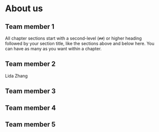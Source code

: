 # About us

## Team member 1

All chapter sections start with a second-level (`##`) or higher heading followed by your section title, like the sections above and below here. You can have as many as you want within a chapter.

## Team member 2

Lida Zhang

## Team member 3


## Team member 4


## Team member 5
